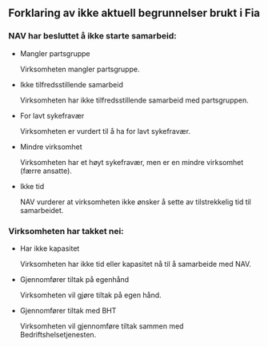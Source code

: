 ::: {.callout-note collapse="true"}
## Forklaring av ikke aktuell begrunnelser brukt i Fia

### NAV har besluttet å ikke starte samarbeid:
*   Mangler partsgruppe

    Virksomheten mangler partsgruppe.
*   Ikke tilfredsstillende samarbeid

    Virksomheten har ikke tilfredsstillende samarbeid med partsgruppen.
*   For lavt sykefravær

    Virksomheten er vurdert til å ha for lavt sykefravær.
*   Mindre virksomhet

    Virksomheten har et høyt sykefravær, men er en mindre virksomhet (færre ansatte).
*   Ikke tid

    NAV vurderer at virksomheten ikke ønsker å sette av tilstrekkelig tid til samarbeidet.

### Virksomheten har takket nei:
*   Har ikke kapasitet

    Virksomheten har ikke tid eller kapasitet nå til å samarbeide med NAV.
*   Gjennomfører tiltak på egenhånd

    Virksomheten vil gjøre tiltak på egen hånd.
*   Gjennomfører tiltak med BHT

    Virksomheten vil gjennomføre tiltak sammen med Bedriftshelsetjenesten.

:::
